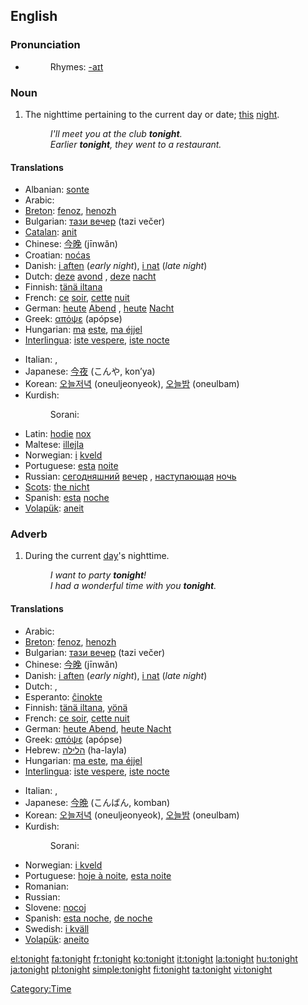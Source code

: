 ==English==

===Pronunciation===
* {{audio|en-us-tonight.ogg|Audio (US)}}
*: Rhymes: [[Rhymes:English:-aɪt|-aɪt]]

===Noun===
{{en-noun|-}}

# The nighttime pertaining to the current day or date; [[this]] [[night]].
#: ''I'll meet you at the club '''tonight'''.''
#: ''Earlier '''tonight''', they went to a restaurant.''

====Translations====
{{top}}
* Albanian: [[sonte]]
* Arabic: {{Arab|[[الليلة]]}} {{unicode|(al-léila)}}
* [[Breton]]: [[fenoz]], [[henozh]]
* Bulgarian: [[тази вечер]] (tazi večer)
* [[Catalan]]: [[anit]]
* Chinese: [[今晚]] (jīnwǎn)
* Croatian: [[noćas]]
* Danish: [[i aften]] (''early night''), [[i nat]] (''late night'')
* Dutch: [[deze]] [[avond]] {{m}}, [[deze]] [[nacht]] {{m}}
* Finnish: [[tänä iltana]]
* French: [[ce]] [[soir]], [[cette]] [[nuit]]
* German: [[heute]] [[Abend]] {{m}}, [[heute]] [[Nacht]] {{f}}
* Greek: [[απόψε]] (apópse)
* Hungarian: [[ma]] [[este]], [[ma éjjel]]
* [[Interlingua]]: [[iste vespere]], [[iste nocte]]
{{mid}}
* Italian: {{t-|it|stasera}}, {{t-|it|stanotte}}
* Japanese: [[今夜]] (こんや, kon’ya)
* Korean: [[오늘저녁]] (oneuljeonyeok), [[오늘밤]] (oneulbam)
* Kurdish:
*: Sorani: {{t|ku|ئه‌م شه‌و|tr=am shaw|sc=KUchar}}
* Latin: [[hodie]] [[nox]]
* Maltese: [[illejla]]
* Norwegian: [[i]] [[kveld]]
* Portuguese: [[esta]] [[noite]]
* Russian: [[сегодняшний]] [[вечер]] {{m}}, [[наступающий|наступающая]] [[ночь]] {{f}}
* [[Scots]]: [[nicht#Scots|the nicht]]
* Spanish: [[esta]] [[noche]]
* [[Volapük]]: [[aneit]]
{{bottom}}

===Adverb===
{{en-adv|-}}

# During the current [[day]]'s nighttime.
#: ''I want to party '''tonight'''!''
#: ''I had a wonderful time with you '''tonight'''.''

====Translations====
{{top}}
* Arabic: {{ARchar|[[الليلة]]}} {{unicode|(al-léila)}}
* [[Breton]]: [[fenoz]], [[henozh]]
* Bulgarian: [[тази вечер]] (tazi večer)
* Chinese: [[今晚]] (jīnwǎn)
* Danish: [[i aften]] (''early night''), [[i nat]] (''late night'')
* Dutch: {{t+|nl|vanavond}}, {{t+|nl|vannacht}}
* Esperanto: [[ĉinokte]]
* Finnish: [[tänä iltana]], [[yönä]]
* French: [[ce soir]], [[cette nuit]]
* German: [[heute Abend]], [[heute Nacht]]
* Greek: [[απόψε]] (apópse)
* Hebrew: [[הלילה]] (ha-layla)
* Hungarian: [[ma este]], [[ma éjjel]]
* [[Interlingua]]: [[iste vespere]], [[iste nocte]]
{{mid}}
* Italian: {{t-|it|stasera}}, {{t-|it|stanotte}}
* Japanese: [[今晩]] (こんばん, komban)
* Korean: [[오늘저녁]] (oneuljeonyeok), [[오늘밤]] (oneulbam)
* Kurdish:
*: Sorani: {{t|ku|ئه‌م شه‌و|tr=am shaw|sc=KUchar}}
* Norwegian: [[i kveld]]
* Portuguese: [[hoje à noite]], [[esta noite]]
* Romanian: {{t|ro|deseară}}
* Russian: {{t-|ru|сегодня вечером|tr=sevódnja véčerom|sc=Cyrl}}
* Slovene: [[nocoj]]
* Spanish: [[esta noche]], [[de noche]]
* Swedish: [[i kväll]]
* [[Volapük]]: [[aneito]]
{{bottom}}

[[Category:Time]]

[[el:tonight]]
[[fa:tonight]]
[[fr:tonight]]
[[ko:tonight]]
[[it:tonight]]
[[la:tonight]]
[[hu:tonight]]
[[ja:tonight]]
[[pl:tonight]]
[[simple:tonight]]
[[fi:tonight]]
[[ta:tonight]]
[[vi:tonight]]